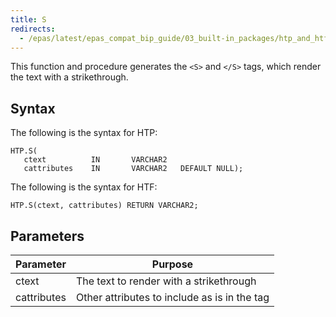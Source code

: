 ```yaml
---
title: S
redirects:
  - /epas/latest/epas_compat_bip_guide/03_built-in_packages/htp_and_htf/s/ #generated for docs/epas/reorg-role-use-case-mode
---
```


This function and procedure generates the `<S>` and `</S>` tags, which render the text with a strikethrough.

## Syntax

The following is the syntax for HTP:

```
HTP.S(
   ctext          IN       VARCHAR2
   cattributes    IN       VARCHAR2   DEFAULT NULL);
```

The following is the syntax for HTF:

```
HTP.S(ctext, cattributes) RETURN VARCHAR2;
```

## Parameters

| Parameter | Purpose  |
| --------- | -------- |
| ctext | The text to render with a strikethrough |
| cattributes | Other attributes to include as is in the tag |
